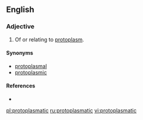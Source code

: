 ==English==

===Adjective===
{{en-adj|-}}

# {{cytology}} Of or relating to [[protoplasm]].

====Synonyms====
* [[protoplasmal]]
* [[protoplasmic]]

====References====
* {{R:Webster 1913}}

[[pl:protoplasmatic]]
[[ru:protoplasmatic]]
[[vi:protoplasmatic]]